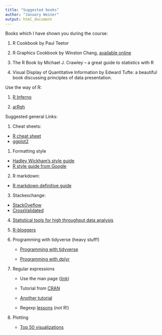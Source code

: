 ```yaml
---
title: "Suggested books"
author: "January Weiner"
output: html_document
---
```


Books which I have shown you during the course:

 1. R Cookbook by Paul Teetor

 2. R Graphics Cookbook by Winston Chang, [available online](https://r-graphics.org/)

 3. The R Book by Michael J. Crawley – a great guide to statistics with R

 4. Visual Display of Quantitative Information by Edward Tufte: a beautiful
    book discussing principles of data presentation.

Use the way of R:

 1. [R Inferno](http://www.burns-stat.com/pages/Tutor/R_inferno.pdf)

 2. [arRgh](http://arrgh.tim-smith.us/)


Suggested general Links:

 1. Cheat sheets:
   * [R cheat sheet](https://rstudio.com/wp-content/uploads/2016/10/r-cheat-sheet-3.pdf)
   * [ggplot2](https://rstudio.com/wp-content/uploads/2016/11/ggplot2-cheatsheet-2.1.pdf)

 1. Formatting style

   * [Hadley Wickham's style guide](https://style.tidyverse.org/)
   * [R style guide from Google](https://google.github.io/styleguide/Rguide.html)

 2. R markdown:
  
   *  [R markdown definitive guide](https://bookdown.org/yihui/rmarkdown/)
 
 3. Stackexchange:

   * [StackOveflow](https://stackoverflow.com)
   * [CrossValidated](https://stats.stackexchange.com)
 
 4. [Statistical tools for high throughput data analysis](https://sthda.com)

 5. [R-bloggers](R-bloggers.com)

 6. Programming with tidyverse (heavy stuff!)

    * [Programming with tidyverse](https://www.r-bloggers.com/2019/07/bang-bang-how-to-program-with-dplyr/)

    * [Programming with dplyr](https://dplyr.tidyverse.org/articles/programming.html)

 7. Regular expressions

    * Use the man page ([link](https://stat.ethz.ch/R-manual/R-devel/library/base/html/regex.html))

    * Tutorial from [CRAN](https://cran.r-project.org/web/packages/stringr/vignettes/regular-expressions.html)

    * [Another tutorial](https://rstudio-pubs-static.s3.amazonaws.com/74603_76cd14d5983f47408fdf0b323550b846.html)

    * Regexp [lessons](https://regexone.com/) (not R!)

 7. Plotting

    * [Top 50 visualizations](http://r-statistics.co/Top50-Ggplot2-Visualizations-MasterList-R-Code.html)
